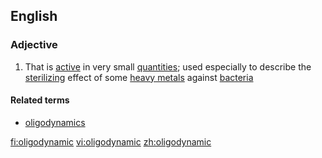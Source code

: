 ==English==

===Adjective===
{{en-adj}}

# That is [[active]] in very small [[quantity|quantities]]; used especially to describe the [[sterilize|sterilizing]] effect of some [[heavy metal]]s against [[bacteria]]

====Related terms====
*[[oligodynamics]]

[[fi:oligodynamic]]
[[vi:oligodynamic]]
[[zh:oligodynamic]]